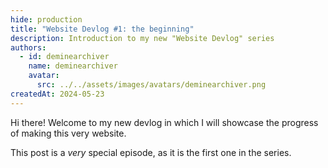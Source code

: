 ```yaml
---
hide: production
title: "Website Devlog #1: the beginning"
description: Introduction to my new "Website Devlog" series
authors:
  - id: deminearchiver
    name: deminearchiver
    avatar:
      src: ../../assets/images/avatars/deminearchiver.png
createdAt: 2024-05-23
---
```


Hi there! Welcome to my new devlog in which I will showcase the progress of making this very website.

This post is a *very* special episode, as it is the first one in the series.
